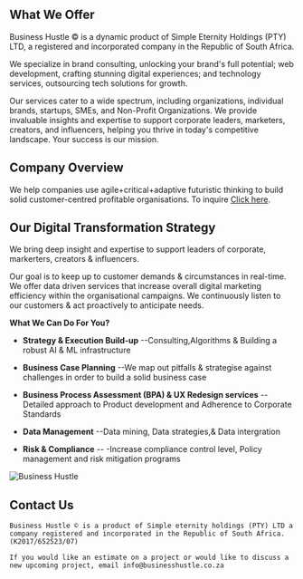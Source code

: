
## What We Offer

Business Hustle © is a dynamic product of Simple Eternity Holdings (PTY) LTD, a registered and incorporated company in the Republic of South Africa.

We specialize in brand consulting, unlocking your brand's full potential; web development, crafting stunning digital experiences; and technology services, outsourcing tech solutions for growth.

Our services cater to a wide spectrum, including organizations, individual brands, startups, SMEs, and Non-Profit Organizations. We provide invaluable insights and expertise to support corporate leaders, marketers, creators, and influencers, helping you thrive in today's competitive landscape. Your success is our mission.

## Company Overview

We help companies use agile+critical+adaptive futuristic thinking to build solid customer-centred profitable organisations. To inquire [Click here](https://bit.ly/business-hustle).

## Our Digital Transformation Strategy

We bring deep insight and expertise to support leaders of corporate, markerters, creators & influencers.

Our goal is to keep up to customer demands & circumstances in real-time. We offer data driven services that increase overall digital marketing efficiency within the organisational campaigns. We continuously listen to our customers & act proactively to anticipate needs.


**What We Can Do For You?**

* **Strategy & Execution Build-up**
  --Consulting,Algorithms & Building a robust AI & ML infrastructure 
  
* **Business Case Planning**
  --We map out pitfalls & strategise against challenges in order to build a solid business case
  
* **Business Process Assessment (BPA) & UX Redesign services**
 --Detailed approach to Product development and Adherence to Corporate Standards

* **Data Management**
  --Data mining, Data strategies,& Data intergration

* **Risk & Compliance** 
  -- -Increase compliance control level, Policy management and risk mitigation programs
  
![Business Hustle](https://img.shields.io/badge/Business-Hustle-blue)

## Contact Us



```mdx
Business Hustle © is a product of Simple eternity holdings (PTY) LTD a company registered and incorporated in the Republic of South Africa. (K2017/652523/07)

If you would like an estimate on a project or would like to discuss a new upcoming project, email info@businesshustle.co.za 


